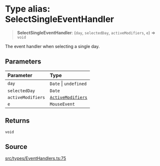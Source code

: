 # Type alias: SelectSingleEventHandler

> **SelectSingleEventHandler**: (`day`, `selectedDay`, `activeModifiers`, `e`) => `void`

The event handler when selecting a single day.

## Parameters

| Parameter | Type |
| :------ | :------ |
| `day` | `Date` \| `undefined` |
| `selectedDay` | `Date` |
| `activeModifiers` | [`ActiveModifiers`](/api/latest/type-aliases/ActiveModifiers.mdx) |
| `e` | `MouseEvent` |

## Returns

`void`

## Source

[src/types/EventHandlers.ts:75](https://github.com/gpbl/react-day-picker/blob/6515ed496/src/types/EventHandlers.ts#L75)
